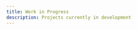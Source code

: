```yaml
---
title: Work in Progress
description: Projects currently in development
---
```


<Cards>
  <Card
    title="autocopr"
    href="https://github.com/RelativeSure/autocopr"
    description="Auto update spec files for use in fedora copr repo."
  />
  <Card
    title="Build Docker Images"
    href="https://github.com/RelativeSure/build-gh-actions-image"
    description="Build images for use in different repos to centralize all images in use."
  />
  <Card
    title="CircleCI Megalinter Orb"
    href="https://github.com/KubeArchitect/circleci-megalinter-orb"
    description="CircleCI public orb to use Megalinter in CircleCI workflows."
  />
</Cards>
